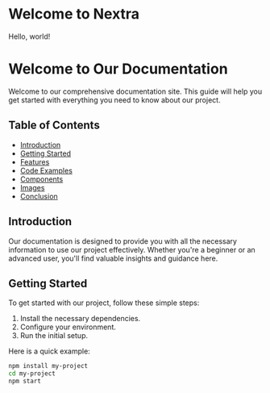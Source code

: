# Welcome to Nextra

Hello, world!

# Welcome to Our Documentation

Welcome to our comprehensive documentation site. This guide will help you get started with everything you need to know about our project.

## Table of Contents

- [Introduction](#introduction)
- [Getting Started](#getting-started)
- [Features](#features)
- [Code Examples](#code-examples)
- [Components](#components)
- [Images](#images)
- [Conclusion](#conclusion)

## Introduction

Our documentation is designed to provide you with all the necessary information to use our project effectively. Whether you're a beginner or an advanced user, you'll find valuable insights and guidance here.

## Getting Started

To get started with our project, follow these simple steps:

1. Install the necessary dependencies.
2. Configure your environment.
3. Run the initial setup.

Here is a quick example:

```bash
npm install my-project
cd my-project
npm start
